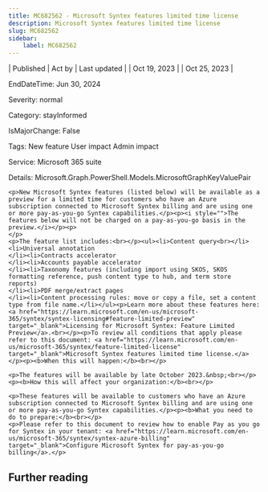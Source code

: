 ```yaml
---
title: MC682562 - Microsoft Syntex features limited time license
description: Microsoft Syntex features limited time license
slug: MC682562
sidebar:
    label: MC682562
---
```



| Published | Act by | Last updated |
| Oct 19, 2023 |  | Oct 25, 2023 |

EndDateTime: Jun 30, 2024

Severity: normal

Category: stayInformed

IsMajorChange: False

Tags: New feature User impact Admin impact

Service: Microsoft 365 suite

Details: Microsoft.Graph.PowerShell.Models.MicrosoftGraphKeyValuePair

```
<p>New Microsoft Syntex features (listed below) will be available as a preview for a limited time for customers who have an Azure subscription connected to Microsoft Syntex billing and are using one or more pay-as-you-go Syntex capabilities.</p><p><i style="">The features below will not be charged on a pay-as-you-go basis in the preview.</i></p><p>
</p>
<p>The feature list includes:<br></p><ul><li>Content query<br></li><li>Universal annotation
</li><li>Contracts accelerator
</li><li>Accounts payable accelerator
</li><li>Taxonomy features (including import using SKOS, SKOS formatting reference, push content type to hub, and term store reports)
</li><li>PDF merge/extract pages
</li><li>Content processing rules: move or copy a file, set a content type from file name.</li></ul><p>Learn more about these features here: <a href="https://learn.microsoft.com/en-us/microsoft-365/syntex/syntex-licensing#feature-limited-preview" target="_blank">Licensing for Microsoft Syntex: Feature Limited Preview</a>.<br></p><p>To review all conditions that apply please refer to this document: <a href="https://learn.microsoft.com/en-us/microsoft-365/syntex/feature-limited-license" target="_blank">Microsoft Syntex features limited time license.</a></p><p><b>When this will happen:</b><br></p>

<p>The features will be available by late October 2023.&nbsp;<br></p><p><b>How this will affect your organization:</b><br></p>

<p>These features will be available to customers who have an Azure subscription connected to Microsoft Syntex billing and are using one or more pay-as-you-go Syntex capabilities.</p><p><b>What you need to do to prepare:</b><br></p>
<p>Please refer to this document to review how to enable Pay as you go for Syntex in your tenant: <a href="https://learn.microsoft.com/en-us/microsoft-365/syntex/syntex-azure-billing" target="_blank">Configure Microsoft Syntex for pay-as-you-go billing</a>.</p>
```

## Further reading
